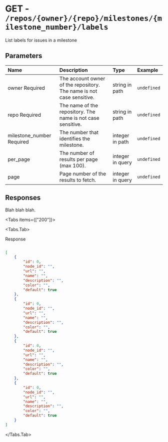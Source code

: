 
# GET - `/repos/{owner}/{repo}/milestones/{milestone_number}/labels`

List labels for issues in a milestone

## Parameters

| Name | Description | Type | Example |
| :---- | :---- | :---- | :---- |
| owner <span class="bg-blue-100 text-blue-800 text-xs font-medium me-2 px-2.5 py-0.5 rounded dark:bg-blue-900 dark:text-blue-300">Required</span> | The account owner of the repository. The name is not case sensitive. | string in path | `undefined` |
| repo <span class="bg-blue-100 text-blue-800 text-xs font-medium me-2 px-2.5 py-0.5 rounded dark:bg-blue-900 dark:text-blue-300">Required</span> | The name of the repository. The name is not case sensitive. | string in path | `undefined` |
| milestone_number <span class="bg-blue-100 text-blue-800 text-xs font-medium me-2 px-2.5 py-0.5 rounded dark:bg-blue-900 dark:text-blue-300">Required</span> | The number that identifies the milestone. | integer in path | `undefined` |
| per_page  | The number of results per page (max 100). | integer in query | `undefined` |
| page  | Page number of the results to fetch. | integer in query | `undefined` |

## Responses

Blah blah blah.

<Tabs items={["200"]}>

<Tabs.Tab>

Response

```json

[
    {
        "id": 0,
        "node_id": "",
        "url": "",
        "name": "",
        "description": "",
        "color": "",
        "default": true
    },
    {
        "id": 0,
        "node_id": "",
        "url": "",
        "name": "",
        "description": "",
        "color": "",
        "default": true
    },
    {
        "id": 0,
        "node_id": "",
        "url": "",
        "name": "",
        "description": "",
        "color": "",
        "default": true
    },
    {
        "id": 0,
        "node_id": "",
        "url": "",
        "name": "",
        "description": "",
        "color": "",
        "default": true
    }
]

```

</Tabs.Tab>

</Tabs>